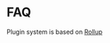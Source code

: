 # FAQ

Plugin system is based on [Rollup](https://github.com/rollup/rollup/blob/master/docs/05-plugin-development.md)
